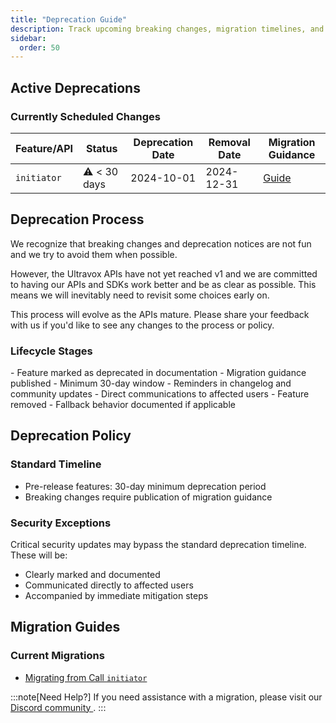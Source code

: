 ```yaml
---
title: "Deprecation Guide"
description: Track upcoming breaking changes, migration timelines, and deprecation notices for the Ultravox platform.
sidebar:
  order: 50
---
```



## Active Deprecations

### Currently Scheduled Changes

| Feature/API | Status       | Deprecation Date | Removal Date | Migration Guidance               |
| ----------- | ------------ | ---------------- | ------------ |----------------------------------|
| `initiator` | ⚠️ < 30 days  | 2024-10-01       | 2024-12-31   | [Guide](/migration/firstspeaker) |

## Deprecation Process
We recognize that breaking changes and deprecation notices are not fun and we try to avoid them when possible.

However, the Ultravox APIs have not yet reached v1 and we are committed to having our APIs and SDKs work better and be as clear as possible. This means we will inevitably need to revisit some choices early on.

This process will evolve as the APIs mature. Please share your feedback with us if you'd like to see any changes to the process or policy.

### Lifecycle Stages

<Tabs>
  <TabItem label="1. Announcement">
    - Feature marked as deprecated in documentation
    - Migration guidance published
  </TabItem>
  <TabItem label="2. Deprecation Period">
    - Minimum 30-day window 
    - Reminders in changelog and community updates
    - Direct communications to affected users
  </TabItem>
  <TabItem label="3. Removal">
    - Feature removed
    - Fallback behavior documented if applicable
  </TabItem>
</Tabs>

## Deprecation Policy

### Standard Timeline
- Pre-release features: 30-day minimum deprecation period
- Breaking changes require publication of migration guidance

### Security Exceptions
Critical security updates may bypass the standard deprecation timeline. These will be:
- Clearly marked and documented
- Communicated directly to affected users
- Accompanied by immediate mitigation steps

## Migration Guides

### Current Migrations
- [Migrating from Call `initiator`](/migration/firstspeaker)

:::note[Need Help?]
If you need assistance with a migration, please visit our [Discord community ](https://discord.gg/Qw6KHxv8YB).
:::